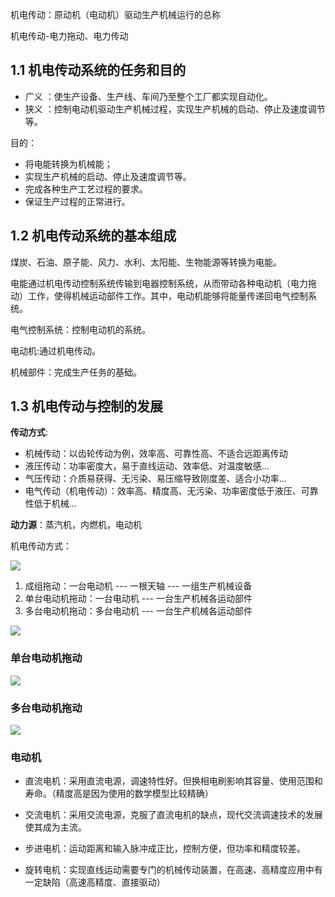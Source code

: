 
<WordCount>

机电传动：原动机（电动机）驱动生产机械运行的总称

机电传动-电力拖动、电力传动

## 1.1 机电传动系统的任务和目的

- 广义 ：使生产设备、生产线、车间乃至整个工厂都实现自动化。
- 狭义 ：控制电动机驱动生产机械过程，实现生产机械的启动、停止及速度调节等。

目的：

- 将电能转换为机械能；
- 实现生产机械的启动、停止及速度调节等。
- 完成各种生产工艺过程的要求。
- 保证生产过程的正常进行。

## 1.2 机电传动系统的基本组成

煤炭、石油、原子能、风力、水利、太阳能、生物能源等转换为电能。

电能通过机电传动控制系统传输到电器控制系统，从而带动各种电动机（电力拖动）工作，使得机械运动部件工作。其中，电动机能够将能量传递回电气控制系统。

电气控制系统：控制电动机的系统。

电动机:通过机电传动。

机械部件：完成生产任务的基础。

## 1.3 机电传动与控制的发展

**传动方式**:

- 机械传动：以齿轮传动为例，效率高、可靠性高、不适合远距离传动
- 液压传动：功率密度大，易于直线运动、效率低、对温度敏感...
- 气压传动：介质易获得、无污染、易压缩导致刚度差、适合小功率...
- 电气传动（机电传动）：效率高、精度高、无污染、功率密度低于液压、可靠性低于机械...

**动力源**：蒸汽机，内燃机，电动机


机电传动方式：

![](https://github.com/user-attachments/assets/08caee36-4694-4613-ae6c-5f2dd311e09a)

1. 成组拖动：一台电动机 --- 一根天轴 --- 一组生产机械设备
2. 单台电动机拖动：一台电动机 --- 一台生产机械各运动部件
3. 多台电动机拖动：多台电动机 --- 一台生产机械各运动部件

![](https://github.com/user-attachments/assets/07db12ee-7cde-4156-bc36-f5e701189463)

### 单台电动机拖动

![](https://github.com/user-attachments/assets/527ba0f6-e751-4124-8b79-0fcf53d1cf05)


### 多台电动机拖动

![](https://github.com/user-attachments/assets/096cdb5b-6f5c-4793-ad09-86e4fa140fd4)

### 电动机

- 直流电机：采用直流电源，调速特性好。但换相电刷影响其容量、使用范围和寿命。（精度高是因为使用的数学模型比较精确）

- 交流电机：采用交流电源，克服了直流电机的缺点，现代交流调速技术的发展使其成为主流。

- 步进电机：运动距离和输入脉冲成正比，控制方便，但功率和精度较差。

- 旋转电机：实现直线运动需要专门的机械传动装置，在高速、高精度应用中有一定缺陷（高速高精度、直接驱动）

</WordCount>